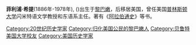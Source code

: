 {{unreferenced|time=2011-07-21T01:36:20+00:00}}
'''菲利浦·希提'''(1886年-1978年), ({{lang-ar|فيليب خوري حتي}})出生于[[黎巴嫩|黎巴嫩]]，后移居美国，曾任美国[[普林斯顿大学|普林斯顿大学]]闪米特语文学教授和东语系主任。著有《[[阿拉伯通史|阿拉伯通史]]》等书。

{{Authority control}}
{{DEFAULTSORT: Hitti, Philip}}
[[Category:20世纪历史学家|Category:20世纪历史学家]]
[[Category:归化美国公民的黎巴嫩人|Category:归化美国公民的黎巴嫩人]]
[[Category:贝鲁特美国大学校友|Category:贝鲁特美国大学校友]]
[[Category:美国历史学家|Category:美国历史学家]]